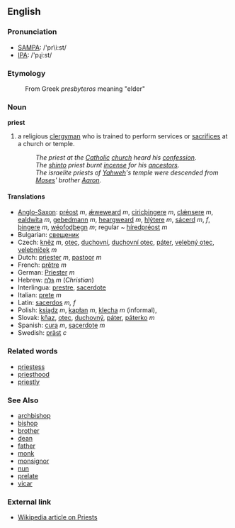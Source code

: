 ==English==

===Pronunciation===
*[[w:SAMPA|SAMPA]]: /'pr\i:st/
*[[w:IPA|IPA]]: /'pɻiːst/

===Etymology===
:From Greek ''presbyteros'' meaning "elder"

===Noun===
'''priest'''

# a religious [[clergyman]] who is trained to perform services or [[sacrifice]]s at a church or temple.
#:''The priest at the [[Catholic]] [[church]] heard his [[confession]]''.
#:''The [[shinto]] priest burnt [[incense]] for his [[ancestors]]''.
#:''The israelite priests of [[Yahweh]]'s temple were descended from [[Moses]]' brother [[Aaron]]''.

====Translations====
*[[Anglo-Saxon]]: [[préost]] ''m'', [[ǽweweard]] ''m'', [[ciricþingere]] ''m'', [[clǽnsere]] ''m'', [[ealdwita]] ''m'', [[gebedmann]] ''m'', [[heargweard]] ''m'', [[hlýtere]] ''m'', [[sácerd]] ''m'', ''f'', [[þingere]] ''m'', [[wéofodþegn]] ''m''; regular ~ [[híredpréost]] ''m''
*Bulgarian: [[свещеник]]
*Czech: [[kněz]]  ''m'', [[otec]], [[duchovní]], [[duchovní otec]], [[páter]], [[velebný otec]], [[velebníček]] ''m'' 
*Dutch: [[priester]] ''m'', [[pastoor]] ''m''
*French: [[prêtre]] ''m''
*German: [[Priester]] ''m''
*Hebrew: [[גלח|גַּלָּח]] ''m'' (''Christian'')
*Interlingua: [[prestre]], [[sacerdote]]
*Italian: [[prete]] ''m''
*Latin: [[sacerdos]] ''m, f''
*Polish: [[ksiądz]] ''m'', [[kapłan]] ''m'', [[klecha]] ''m'' (informal), 
*Slovak:  [[kňaz]], [[otec]], [[duchovný]], [[páter]], [[páterko]] ''m''
*Spanish: [[cura]] ''m'', [[sacerdote]] ''m''
*Swedish: [[präst]] ''c''

===Related words===
*[[priestess]]
*[[priesthood]]
*[[priestly]]

===See Also===
*[[archbishop]]
*[[bishop]]
*[[brother]]
*[[dean]]
*[[father]]
*[[monk]]
*[[monsignor]]
*[[nun]]
*[[prelate]]
*[[vicar]]

===External link===
*[[w:priest|Wikipedia article on Priests]]